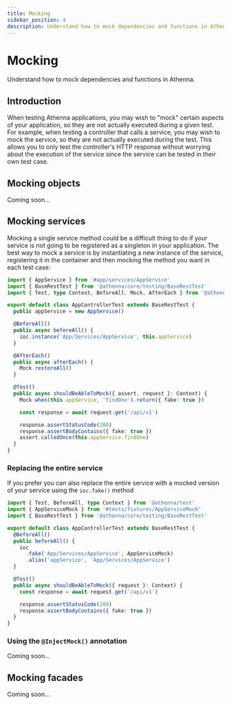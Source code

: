 ```yaml
---
title: Mocking
sidebar_position: 4
description: Understand how to mock dependencies and functions in Athenna.
---
```


# Mocking

Understand how to mock dependencies and functions in Athenna.

## Introduction

When testing Athenna applications, you may wish to "mock" 
certain aspects of your application, so they are not actually
executed during a given test. For example, when testing a 
controller that calls a service, you may wish to mock the 
service, so they are not actually executed during the test.
This allows you to only test the controller's HTTP response 
without worrying about the execution of the service since 
the service can be tested in their own test case.

## Mocking objects

Coming soon...

## Mocking services

Mocking a single service method could be a difficult thing to do
if your service is not going to be registered as a singleton in your
application. The best way to mock a service is by instantiating
a new instance of the service, registering it in the container
and then mocking the method you want in each test case:

```typescript
import { AppService } from '#app/services/AppService'
import { BaseRestTest } from '@athenna/core/testing/BaseRestTest'
import { Test, type Context, BeforeAll, Mock, AfterEach } from '@athenna/test'

export default class AppControllerTest extends BaseRestTest {
  public appService = new AppService()

  @BeforeAll()
  public async beforeAll() {
    ioc.instance('App/Services/AppService', this.appService)
  }

  @AfterEach()
  public async afterEach() {
    Mock.restoreAll()
  }

  @Test()
  public async shouldBeAbleToMock({ assert, request }: Context) {
    Mock.when(this.appService, 'findOne').return({ fake: true })

    const response = await request.get('/api/v1')

    response.assertStatusCode(200)
    response.assertBodyContains({ fake: true })
    assert.calledOnce(this.appService.findOne)
  }
}
```

### Replacing the entire service

If you prefer you can also replace the entire service with
a mocked version of your service using the `ioc.fake()` method

```typescript
import { Test, BeforeAll, type Context } from '@athenna/test'
import { AppServiceMock } from '#tests/fixtures/AppServiceMock'
import { BaseRestTest } from '@athenna/core/testing/BaseRestTest'

export default class AppControllerTest extends BaseRestTest {
  @BeforeAll()
  public beforeAll() {
    ioc
      .fake('App/Services/AppService', AppServiceMock)
      .alias('appService', 'App/Services/AppService')
  }

  @Test()
  public async shouldBeAbleToMock({ request }: Context) {
    const response = await request.get('/api/v1')

    response.assertStatusCode(200)
    response.assertBodyContains({ fake: true })
  }
}
```

### Using the `@InjectMock()` annotation

Coming soon...

## Mocking facades

Coming soon...
